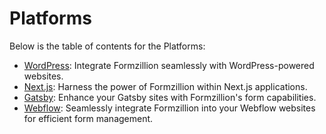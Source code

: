 # Platforms

Below is the table of contents for the Platforms:

- [WordPress](platforms/wordpress): Integrate Formzillion seamlessly with WordPress-powered websites.
- [Next.js](platforms/nextjs): Harness the power of Formzillion within Next.js applications.
- [Gatsby](platforms/gatsby): Enhance your Gatsby sites with Formzillion's form capabilities.
- [Webflow](platforms/webflow): Seamlessly integrate Formzillion into your Webflow websites for efficient form management.
